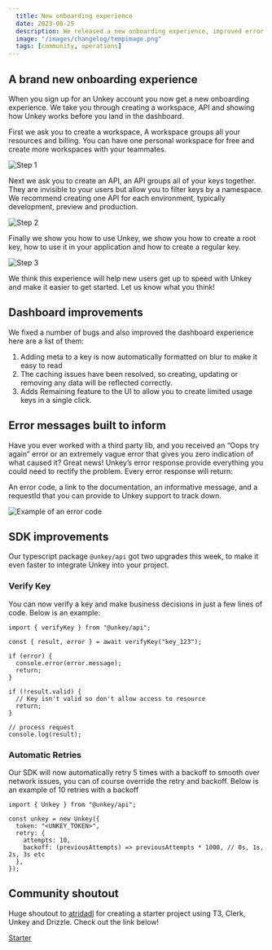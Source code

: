 ```yaml
---
  title: New onboarding experience
  date: 2023-08-25
  description: We released a new onboarding experience, improved error messages and fixed bugs!
  image: "/images/changelog/tempimage.png"
  tags: [community, operations]
---
```


## A brand new onboarding experience

When you sign up for an Unkey account you now get a new onboarding experience. We take you through creating a workspace, API and showing how Unkey works before you land in the dashboard.

First we ask you to create a workspace, A workspace groups all your resources and billing. You can have one personal workspace for free and create more workspaces with your teammates.

![Step 1](/images/changelog/aug-25/unkey-onboard-step-1.png)

Next we ask you to create an API, an API groups all of your keys together. They are invisible to your users but allow you to filter keys by a namespace. We recommend creating one API for each environment, typically development, preview and production.

![Step 2](/images/changelog/aug-25/unkey-onboard-step-2.png)

Finally we show you how to use Unkey, we show you how to create a root key, how to use it in your application and how to create a regular key.

![Step 3](/images/changelog/aug-25/unkey-onboard-step-4.png)

We think this experience will help new users get up to speed with Unkey and make it easier to get started. Let us know what you think!

## Dashboard improvements

We fixed a number of bugs and also improved the dashboard experience here are a list of them:

1. Adding meta to a key is now automatically formatted on blur to make it easy to read
2. The caching issues have been resolved, so creating, updating or removing any data will be reflected correctly.
3. Adds Remaining feature to the UI to allow you to create limited usage keys in a single click.

## Error messages built to inform

Have you ever worked with a third party lib, and you received an “Oops try again” error or an extremely vague error that gives you zero indication of what caused it? Great news! Unkey’s error response provide everything you could need to rectify the problem. Every error response will return:

An error code, a link to the documentation, an informative message, and a requestId that you can provide to Unkey support to track down.

![Example of an error code](/images/changelog/aug-25/error-example.png)

## SDK improvements

Our typescript package `@unkey/api` got two upgrades this week, to make it even faster to integrate Unkey into your project.

### Verify Key

You can now verify a key and make business decisions in just a few lines of code. Below is an example:

```tsx
import { verifyKey } from "@unkey/api";

const { result, error } = await verifyKey("key_123");

if (error) {
  console.error(error.message);
  return;
}

if (!result.valid) {
  // Key isn't valid so don't allow access to resource
  return;
}

// process request
console.log(result);
```

### Automatic Retries

Our SDK will now automatically retry 5 times with a backoff to smooth over network issues, you can of course override the retry and backoff. Below is an example of 10 retries with a backoff

```tsx
import { Unkey } from "@unkey/api";

const unkey = new Unkey({
  token: "<UNKEY_TOKEN>",
  retry: {
    attempts: 10,
    backoff: (previousAttempts) => previousAttempts * 1000, // 0s, 1s, 2s, 3s etc
  },
});
```

## Community shoutout

Huge shoutout to [atridadl](https://github.com/atridadl) for creating a starter project using T3, Clerk, Unkey and Drizzle. Check out the link below!

[Starter](https://github.com/atridadl/t3-clerk-drizzle-starter)
